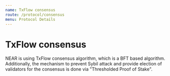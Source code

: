 ```yaml
---
name: TxFlow consensus
route: /protocol/consensus
menu: Protocol Details
---
```


# TxFlow consensus

NEAR is using TxFlow consensus algorithm, which is a BFT based algorithm.
Additionally, the mechanism to prevent Sybil attack and provide election of validators for the consensus is done via "Thresholded Proof of Stake".
